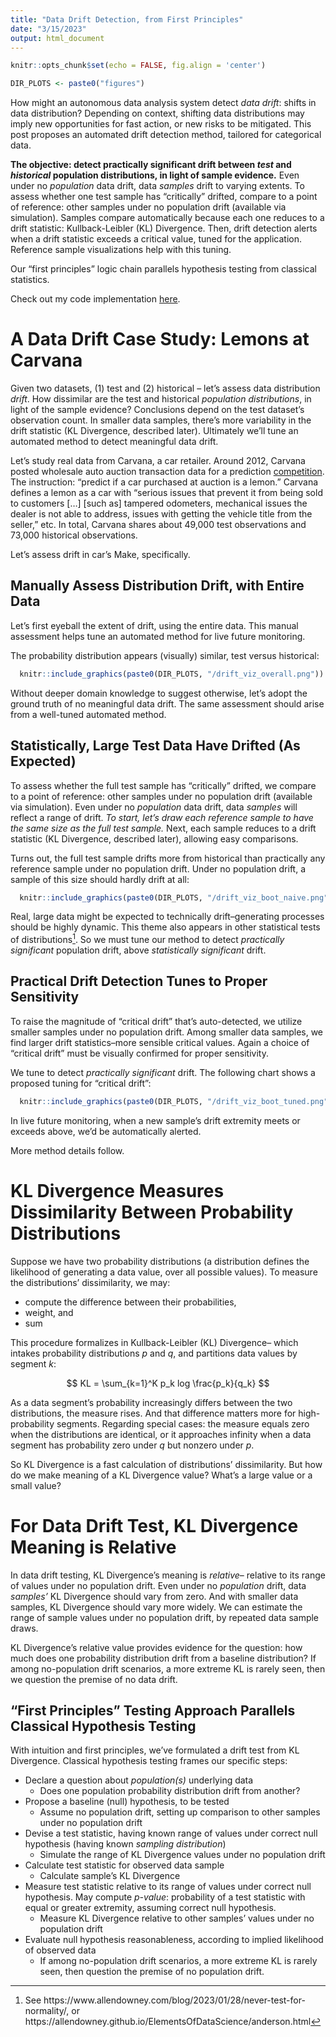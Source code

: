 ```yaml
---
title: "Data Drift Detection, from First Principles"
date: "3/15/2023"
output: html_document
---
```


```r
knitr::opts_chunk$set(echo = FALSE, fig.align = 'center')

DIR_PLOTS <- paste0("figures") 

```

How might an autonomous data analysis system detect _data drift_: shifts in data distribution? Depending on context, shifting data distributions may imply new opportunities for fast action, or new risks to be mitigated. This post proposes an automated drift detection method, tailored for categorical data.

**The objective: detect practically significant drift between _test_ and _historical_ population distributions, in light of sample evidence.** Even under no _population_ data drift, data _samples_ drift to varying extents. To assess whether one test sample has "critically" drifted, compare to a point of reference: other samples under no population drift (available via simulation). Samples compare automatically because each one reduces to a drift statistic: Kullback-Leibler (KL) Divergence. Then, drift detection alerts when a drift statistic exceeds a critical value, tuned for the application. Reference sample visualizations help with this tuning.

Our "first principles" logic chain parallels hypothesis testing from classical statistics.

Check out my code implementation [here](https://github.com/abrahamalex13/bayesian-case-studies/tree/main/information_theory).

# A Data Drift Case Study: Lemons at Carvana

Given two datasets, (1) test and (2) historical -- let's assess data distribution _drift_. How dissimilar are the test and historical _population distributions_, in light of the sample evidence? Conclusions depend on the test dataset's observation count. In smaller data samples, there's more variability in the drift statistic (KL Divergence, described later). Ultimately we'll tune an automated method to detect meaningful data drift.

Let's study real data from Carvana, a car retailer. Around 2012, Carvana posted wholesale auto auction transaction data for a prediction [competition](https://www.kaggle.com/c/DontGetKicked). The instruction: “predict if a car purchased at auction is a lemon.” Carvana defines a lemon as a car with “serious issues that prevent it from being sold to customers […] [such as] tampered odometers, mechanical issues the dealer is not able to address, issues with getting the vehicle title from the seller,” etc. In total, Carvana shares about 49,000 test observations and 73,000 historical observations.

Let's assess drift in car's Make, specifically.

## Manually Assess Distribution Drift, with Entire Data

Let's first eyeball the extent of drift, using the entire data. 
This manual assessment helps tune an automated method for live future monitoring.

The probability distribution appears (visually) similar, test versus historical:

```r
  knitr::include_graphics(paste0(DIR_PLOTS, "/drift_viz_overall.png"))
```

Without deeper domain knowledge to suggest otherwise,
let's adopt the ground truth of no meaningful data drift.
The same assessment should arise from a well-tuned automated method.

## Statistically, Large Test Data Have Drifted (As Expected)

To assess whether the full test sample has "critically" drifted, 
we compare to a point of reference: other samples under no population drift
(available via simulation).
Even under no _population_ data drift, 
data _samples_ will reflect a range of drift.
_To start, let's draw each reference sample
to have the same size as the full test sample._ 
Next, each sample reduces to a drift statistic (KL Divergence, described later),
allowing easy comparisons.

Turns out, the full test sample drifts more from historical
than practically any reference sample under no population drift.
Under no population drift, a sample of this size should hardly drift at all:

```r
  knitr::include_graphics(paste0(DIR_PLOTS, "/drift_viz_boot_naive.png"))
```

Real, large data might be expected to technically drift--generating processes should be highly dynamic.
This theme also appears in other statistical tests of distributions^[See https://www.allendowney.com/blog/2023/01/28/never-test-for-normality/, or
https://allendowney.github.io/ElementsOfDataScience/anderson.html].
So we must tune our method to detect _practically significant_ population drift,
above _statistically significant_ drift.

## Practical Drift Detection Tunes to Proper Sensitivity

To raise the magnitude of "critical drift" that's auto-detected,
we utilize smaller samples under no population drift. 
Among smaller data samples, we find larger drift statistics--more sensible critical values. Again a choice of "critical drift"
must be visually confirmed for proper sensitivity.

We tune to detect _practically significant_ drift. 
The following chart shows a proposed tuning for "critical drift":

```r
  knitr::include_graphics(paste0(DIR_PLOTS, "/drift_viz_boot_tuned.png"))
```

In live future monitoring, 
when a new sample's drift extremity meets or exceeds above,
we'd be automatically alerted.

More method details follow.

# KL Divergence Measures Dissimilarity Between Probability Distributions

Suppose we have two probability distributions (a distribution defines
the likelihood of generating a data value, over all possible values).
To measure the distributions' dissimilarity, we may:

- compute the difference between their probabilities,
- weight, and
- sum

This procedure formalizes in Kullback-Leibler (KL) Divergence--
which intakes probability distributions _p_ and _q_,
and partitions data values by segment _k_:

$$
  KL = \sum_{k=1}^K p_k log \frac{p_k}{q_k}
$$

As a data segment's probability increasingly differs between the two distributions,
the measure rises. And that difference matters more for high-probability segments. 
Regarding special cases: the measure equals zero when the distributions are identical, 
or it approaches infinity when a data segment has probability zero under _q_ but nonzero under _p_.

So KL Divergence is a fast calculation of distributions' dissimilarity.
But how do we make meaning of a KL Divergence value? 
What's a large value or a small value? 


# For Data Drift Test, KL Divergence Meaning is Relative

In data drift testing, KL Divergence's meaning is _relative_--
relative to its range of values under no population drift. 
Even under no _population_ drift, 
data _samples'_ KL Divergence should vary from zero.
And with smaller data samples, KL Divergence should vary more widely.
We can estimate the range of sample values under no population drift,
by repeated data sample draws.

KL Divergence's relative value provides evidence for the question: 
how much does one probability distribution drift from a baseline distribution? 
If among no-population drift scenarios, a more extreme KL is rarely seen,
then we question the premise of no data drift.

## "First Principles" Testing Approach Parallels Classical Hypothesis Testing

With intuition and first principles, we've formulated a drift test from KL Divergence. Classical hypothesis testing frames our specific steps:

- Declare a question about _population(s)_ underlying data 
  - Does one population probability distribution drift from another?
- Propose a baseline (null) hypothesis, to be tested
  - Assume no population drift, setting up comparison to other samples under no population drift
- Devise a test statistic, having known range of values under correct null hypothesis (having known _sampling distribution_)
  - Simulate the range of KL Divergence values under no population drift 
- Calculate test statistic for observed data sample
  - Calculate sample's KL Divergence
- Measure test statistic relative to its range of values under correct null hypothesis. May compute _p-value_: probability of a test statistic with equal or greater extremity, assuming correct null hypothesis.
  - Measure KL Divergence relative to other samples' values under no population drift
- Evaluate null hypothesis reasonableness, according to implied likelihood of observed data
  - If among no-population drift scenarios, a more extreme KL is rarely seen, then question the premise of no population drift.
